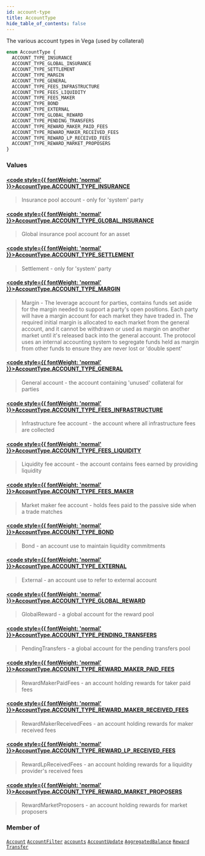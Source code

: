 ```yaml
---
id: account-type
title: AccountType
hide_table_of_contents: false
---
```








The various account types in Vega (used by collateral)

```graphql
enum AccountType {
  ACCOUNT_TYPE_INSURANCE
  ACCOUNT_TYPE_GLOBAL_INSURANCE
  ACCOUNT_TYPE_SETTLEMENT
  ACCOUNT_TYPE_MARGIN
  ACCOUNT_TYPE_GENERAL
  ACCOUNT_TYPE_FEES_INFRASTRUCTURE
  ACCOUNT_TYPE_FEES_LIQUIDITY
  ACCOUNT_TYPE_FEES_MAKER
  ACCOUNT_TYPE_BOND
  ACCOUNT_TYPE_EXTERNAL
  ACCOUNT_TYPE_GLOBAL_REWARD
  ACCOUNT_TYPE_PENDING_TRANSFERS
  ACCOUNT_TYPE_REWARD_MAKER_PAID_FEES
  ACCOUNT_TYPE_REWARD_MAKER_RECEIVED_FEES
  ACCOUNT_TYPE_REWARD_LP_RECEIVED_FEES
  ACCOUNT_TYPE_REWARD_MARKET_PROPOSERS
}
```


### Values

#### [<code style={{ fontWeight: 'normal' }}>AccountType.<b>ACCOUNT_TYPE_INSURANCE</b></code>](#) 
> Insurance pool account - only for 'system' party
> 

#### [<code style={{ fontWeight: 'normal' }}>AccountType.<b>ACCOUNT_TYPE_GLOBAL_INSURANCE</b></code>](#) 
> Global insurance pool account for an asset
> 

#### [<code style={{ fontWeight: 'normal' }}>AccountType.<b>ACCOUNT_TYPE_SETTLEMENT</b></code>](#) 
> Settlement - only for 'system' party
> 

#### [<code style={{ fontWeight: 'normal' }}>AccountType.<b>ACCOUNT_TYPE_MARGIN</b></code>](#) 
> Margin - The leverage account for parties, contains funds set aside for the margin needed to support
a party's open positions. Each party will have a margin account for each market they have traded in.
The required initial margin is allocated to each market from the general account, and it cannot be withdrawn
or used as margin on another market until it's released back into the general account.
The protocol uses an internal accounting system to segregate funds held as margin from other funds
to ensure they are never lost or 'double spent'
> 

#### [<code style={{ fontWeight: 'normal' }}>AccountType.<b>ACCOUNT_TYPE_GENERAL</b></code>](#) 
> General account - the account containing 'unused' collateral for parties
> 

#### [<code style={{ fontWeight: 'normal' }}>AccountType.<b>ACCOUNT_TYPE_FEES_INFRASTRUCTURE</b></code>](#) 
> Infrastructure fee account - the account where all infrastructure fees are collected
> 

#### [<code style={{ fontWeight: 'normal' }}>AccountType.<b>ACCOUNT_TYPE_FEES_LIQUIDITY</b></code>](#) 
> Liquidity fee account - the account contains fees earned by providing liquidity
> 

#### [<code style={{ fontWeight: 'normal' }}>AccountType.<b>ACCOUNT_TYPE_FEES_MAKER</b></code>](#) 
> Market maker fee account - holds fees paid to the passive side when a trade matches
> 

#### [<code style={{ fontWeight: 'normal' }}>AccountType.<b>ACCOUNT_TYPE_BOND</b></code>](#) 
> Bond - an account use to maintain liquidity commitments
> 

#### [<code style={{ fontWeight: 'normal' }}>AccountType.<b>ACCOUNT_TYPE_EXTERNAL</b></code>](#) 
> External - an account use to refer to external account
> 

#### [<code style={{ fontWeight: 'normal' }}>AccountType.<b>ACCOUNT_TYPE_GLOBAL_REWARD</b></code>](#) 
> GlobalReward - a global account for the reward pool
> 

#### [<code style={{ fontWeight: 'normal' }}>AccountType.<b>ACCOUNT_TYPE_PENDING_TRANSFERS</b></code>](#) 
> PendingTransfers - a global account for the pending transfers pool
> 

#### [<code style={{ fontWeight: 'normal' }}>AccountType.<b>ACCOUNT_TYPE_REWARD_MAKER_PAID_FEES</b></code>](#) 
> RewardMakerPaidFees - an account holding rewards for taker paid fees
> 

#### [<code style={{ fontWeight: 'normal' }}>AccountType.<b>ACCOUNT_TYPE_REWARD_MAKER_RECEIVED_FEES</b></code>](#) 
> RewardMakerReceivedFees - an account holding rewards for maker received fees
> 

#### [<code style={{ fontWeight: 'normal' }}>AccountType.<b>ACCOUNT_TYPE_REWARD_LP_RECEIVED_FEES</b></code>](#) 
> RewardLpReceivedFees - an account holding rewards for a liquidity provider's received fees
> 

#### [<code style={{ fontWeight: 'normal' }}>AccountType.<b>ACCOUNT_TYPE_REWARD_MARKET_PROPOSERS</b></code>](#) 
> RewardMarketProposers - an account holding rewards for market proposers
> 



### Member of

[`Account`](/docs/testnet/graphql/objects/account)  <Badge class="secondary" text="object"/><Bullet />[`AccountFilter`](/docs/testnet/graphql/inputs/account-filter)  <Badge class="secondary" text="input"/><Bullet />[`accounts`](/docs/testnet/graphql/subscriptions/accounts)  <Badge class="secondary" text="subscription"/><Bullet />[`AccountUpdate`](/docs/testnet/graphql/objects/account-update)  <Badge class="secondary" text="object"/><Bullet />[`AggregatedBalance`](/docs/testnet/graphql/objects/aggregated-balance)  <Badge class="secondary" text="object"/><Bullet />[`Reward`](/docs/testnet/graphql/objects/reward)  <Badge class="secondary" text="object"/><Bullet />[`Transfer`](/docs/testnet/graphql/objects/transfer)  <Badge class="secondary" text="object"/>



